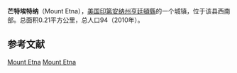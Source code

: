 {{Infobox settlement
|name                     = 芒特埃特纳
|native_name = Mount Etna
|settlement_type          = 城镇
|nickname                 = 
|motto                    =

<!-- Images -->
|image_skyline            = 
|imagesize                = 
|image_caption            = 
|image_flag               = 
|image_seal               =

<!-- Maps -->
|image_map = Huntington_County_Indiana_Incorporated_and_Unincorporated_areas_Mount_Etna_Highlighted.svg
|mapsize                  = 250px
|map_caption              = 所在位置
|image_map1               = 
|mapsize1                 = 
|map_caption1             =

<!-- Location -->
|subdivision_type         = 国家
|subdivision_name         = [[美国|美国]]
|subdivision_type1        = [[美国行政区划|州]]
|subdivision_name1        = [[印第安纳州|印第安纳州]]
|subdivision_type2        = [[县_(美国)|县]]
|subdivision_name2        = [[亨廷頓縣_(印地安納州)|亨廷頓縣]]
|subdivision_type3        = [[鎮區_(美国)|鎮區]]
|subdivision_name3        = [[傑斐遜鎮區_(亨廷頓縣)|傑斐遜鎮區]]、[[蘭開斯特鎮區_(亨廷頓縣)|蘭開斯特鎮區]]、[[波克鎮區_(亨廷頓縣)|波克鎮區]]、[[韋恩鎮區_(亨廷頓縣)|韋恩鎮區]]
<!-- Area -->
|area_footnotes           = <ref name ="Gazetteer files">{{cite web|title=US Gazetteer files 2010|url=http://www.census.gov/geo/www/gazetteer/files/Gaz_places_national.txt|publisher=[[United_States_Census_Bureau|United States Census Bureau]]|accessdate=2012-12-11|archive-url=https://www.webcitation.org/699nOulzi?url=http://www.census.gov/geo/www/gazetteer/files/Gaz_places_national.txt|archive-date=2012-07-14|dead-url=yes}}</ref>
|unit_pref                = Imperial
|area_magnitude           = 
|area_land_km2            = 0.21
|area_water_km2           = 0
|area_total_km2           = 0.21
|area_total_sq_mi         = 0.08
|area_land_sq_mi          = 0.08
|area_water_sq_mi         = 0

<!-- Population -->
|population_as_of         = 2010年
|population_est           = 105
|pop_est_as_of            = 2012年<ref name="2012 Pop Estimate">{{cite web|title=Population Estimates|url=http://www.census.gov/popest/data/cities/totals/2012/SUB-EST2012.html|publisher=[[United_States_Census_Bureau|United States Census Bureau]]|accessdate=2013-06-25|archive-url=https://www.webcitation.org/6HQu4Spqa?url=http://www.census.gov/popest/data/cities/totals/2012/SUB-EST2012.html|archive-date=2013-06-17|dead-url=yes}}</ref>
|population_footnotes     = 
|population_total         = 94
|population_density_km2   = 453.7
|population_density_sq_mi = 1175.0

<!-- General information -->
|timezone                 = [[北美东部时区|EST]]
|utc_offset               = -5
|timezone_DST             = EDT
|utc_offset_DST           = -4
|elevation_footnotes      = 
|elevation_m              = 247
|elevation_ft             = 810
|coordinates_display      = inline,title
|coordinates_footnotes    = {{GR|1}}
|latd = 40 |latm = 44 |lats = 30 |latNS = N
|longd = 85 |longm = 33 |longs = 41 |longEW = W

|footnotes                = 
}}
'''芒特埃特纳'''（Mount Etna），[[美国|美国]][[印第安纳州|印第安纳州]][[亨廷頓縣_(印地安納州)|亨廷頓縣]]的一个城镇，位于该县西南部。总面积0.21平方公里，总人口94（2010年）。

==参考文献==
{{reflist}}

{{印第安纳州亨廷顿县政区}}

[[Category:印第安納州城鎮|Mount Etna]]
[[Category:亨廷頓縣城鎮_(印第安納州)|Mount Etna]]